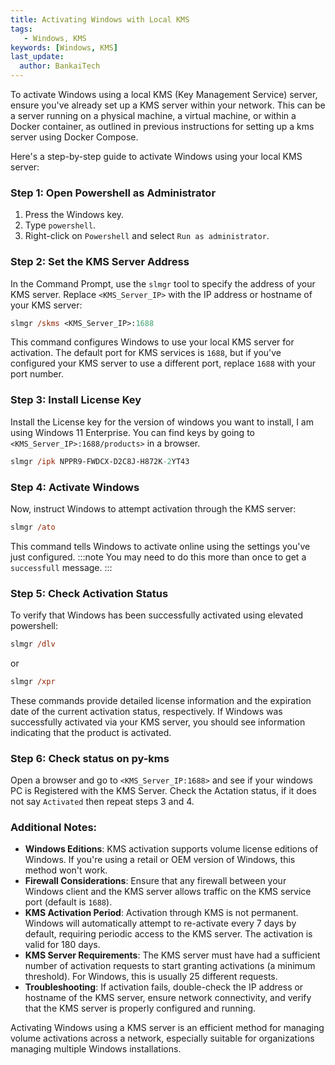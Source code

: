 ```yaml
---
title: Activating Windows with Local KMS
tags:
   - Windows, KMS
keywords: [Windows, KMS]
last_update:
  author: BankaiTech
---
```



To activate Windows using a local KMS (Key Management Service) server, ensure you've already set up a KMS server within your network. This can be a server running on a physical machine, a virtual machine, or within a Docker container, as outlined in previous instructions for setting up a kms server using Docker Compose.

Here's a step-by-step guide to activate Windows using your local KMS server:

### Step 1: Open Powershell as Administrator

1. Press the Windows key.
2. Type `powershell`.
3. Right-click on `Powershell` and select `Run as administrator`.

### Step 2: Set the KMS Server Address

In the Command Prompt, use the `slmgr` tool to specify the address of your KMS server. Replace `<KMS_Server_IP>` with the IP address or hostname of your KMS server:

```ps
slmgr /skms <KMS_Server_IP>:1688
```

This command configures Windows to use your local KMS server for activation. The default port for KMS services is `1688`, but if you've configured your KMS server to use a different port, replace `1688` with your port number.

### Step 3: Install License Key

Install the License key for the version of windows you want to install, I am using Windows 11 Enterprise. You can find keys by going to `<KMS_Server_IP>:1688/products>` in a browser.

```ps
slmgr /ipk NPPR9-FWDCX-D2C8J-H872K-2YT43
```

### Step 4: Activate Windows

Now, instruct Windows to attempt activation through the KMS server:

```ps
slmgr /ato
```

This command tells Windows to activate online using the settings you've just configured.
:::note
You may need to do this more than once to get a `successfull` message.
:::

### Step 5: Check Activation Status

To verify that Windows has been successfully activated using elevated powershell:

```ps
slmgr /dlv
```

or

```ps
slmgr /xpr
```

These commands provide detailed license information and the expiration date of the current activation status, respectively. If Windows was successfully activated via your KMS server, you should see information indicating that the product is activated.

### Step 6: Check status on py-kms
Open a browser and go to `<KMS_Server_IP:1688>` and see if your windows PC is Registered with the KMS Server.
Check the Actation status, if it does not say `Activated` then repeat steps 3 and 4.

### Additional Notes:

- **Windows Editions**: KMS activation supports volume license editions of Windows. If you're using a retail or OEM version of Windows, this method won't work.
- **Firewall Considerations**: Ensure that any firewall between your Windows client and the KMS server allows traffic on the KMS service port (default is `1688`).
- **KMS Activation Period**: Activation through KMS is not permanent. Windows will automatically attempt to re-activate every 7 days by default, requiring periodic access to the KMS server. The activation is valid for 180 days.
- **KMS Server Requirements**: The KMS server must have had a sufficient number of activation requests to start granting activations (a minimum threshold). For Windows, this is usually 25 different requests.
- **Troubleshooting**: If activation fails, double-check the IP address or hostname of the KMS server, ensure network connectivity, and verify that the KMS server is properly configured and running.

Activating Windows using a KMS server is an efficient method for managing volume activations across a network, especially suitable for organizations managing multiple Windows installations.

<BuyMeACoffeeButton />

